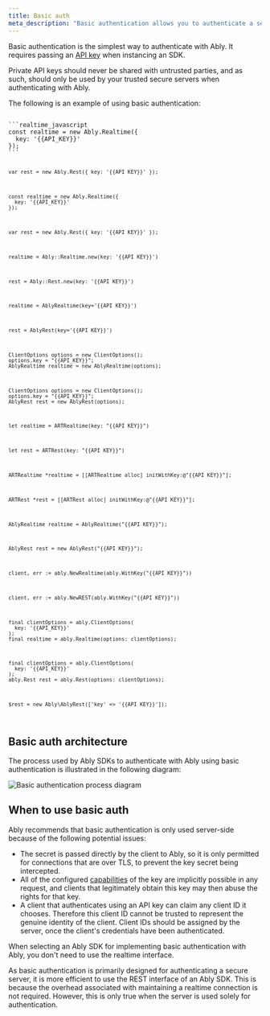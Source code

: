 ```yaml
---
title: Basic auth
meta_description: "Basic authentication allows you to authenticate a secure server using an Ably API key and secret."
---
```


Basic authentication is the simplest way to authenticate with Ably. It requires passing an [API key](/docs/auth#api-key) when instancing an SDK.

<Aside data-type='important'>
Private API keys should never be shared with untrusted parties, and as such, should only be used by your trusted secure servers when authenticating with Ably.
</Aside>

The following is an example of using basic authentication:

<Code>
```realtime_javascript
const realtime = new Ably.Realtime({
  key: '{{API_KEY}}'
});
```

```rest_javascript
var rest = new Ably.Rest({ key: '{{API_KEY}}' });
```

```realtime_nodejs
const realtime = new Ably.Realtime({
  key: '{{API_KEY}}'
});
```

```rest_nodejs
var rest = new Ably.Rest({ key: '{{API_KEY}}' });
```

```realtime_ruby
realtime = Ably::Realtime.new(key: '{{API_KEY}}')
```

```rest_ruby
rest = Ably::Rest.new(key: '{{API_KEY}}')
```

```realtime_python
realtime = AblyRealtime(key='{{API_KEY}}')
```

```rest_python
rest = AblyRest(key='{{API_KEY}}')
```

```realtime_java
ClientOptions options = new ClientOptions();
options.key = "{{API_KEY}}";
AblyRealtime realtime = new AblyRealtime(options);
```

```rest_java
ClientOptions options = new ClientOptions();
options.key = "{{API_KEY}}";
AblyRest rest = new AblyRest(options);
```

```realtime_swift
let realtime = ARTRealtime(key: "{{API_KEY}}")
```

```rest_swift
let rest = ARTRest(key: "{{API_KEY}}")
```

```realtime_objc
ARTRealtime *realtime = [[ARTRealtime alloc] initWithKey:@"{{API_KEY}}"];
```

```rest_objc
ARTRest *rest = [[ARTRest alloc] initWithKey:@"{{API_KEY}}"];
```

```realtime_csharp
AblyRealtime realtime = AblyRealtime("{{API_KEY}}");
```

```rest_csharp
AblyRest rest = new AblyRest("{{API_KEY}}");
```

```realtime_go
client, err := ably.NewRealtime(ably.WithKey("{{API_KEY}}"))
```

```rest_go
client, err := ably.NewREST(ably.WithKey("{{API_KEY}}"))
```

```realtime_flutter
final clientOptions = ably.ClientOptions(
  key: '{{API_KEY}}'
);
final realtime = ably.Realtime(options: clientOptions);
```

```rest_flutter
final clientOptions = ably.ClientOptions(
  key: '{{API_KEY}}'
);
ably.Rest rest = ably.Rest(options: clientOptions);
```

```rest_php
$rest = new Ably\AblyRest(['key' => '{{API_KEY}}']);
```
</Code>

## Basic auth architecture <a id="diagram"/>

The process used by Ably SDKs to authenticate with Ably using basic authentication is illustrated in the following diagram:

![Basic authentication process diagram](../../../images/content/diagrams/Ably-API-Auth1.png)

## When to use basic auth <a id="when"/>

Ably recommends that basic authentication is only used server-side because of the following potential issues:

* The secret is passed directly by the client to Ably, so it is only permitted for connections that are over TLS, to prevent the key secret being intercepted.
* All of the configured [capabilities](/docs/auth/capabilities) of the key are implicitly possible in any request, and clients that legitimately obtain this key may then abuse the rights for that key.
* A client that authenticates using an API key can claim any client ID it chooses. Therefore this client ID cannot be trusted to represent the genuine identity of the client. Client IDs should be assigned by the server, once the client's credentials have been authenticated.

<Aside data-type='note'>
When selecting an Ably SDK for implementing basic authentication with Ably, you don't need to use the realtime interface.

As basic authentication is primarily designed for authenticating a secure server, it is more efficient to use the REST interface of an Ably SDK. This is because the overhead associated with maintaining a realtime connection is not required. However, this is only true when the server is used solely for authentication.
</Aside>
